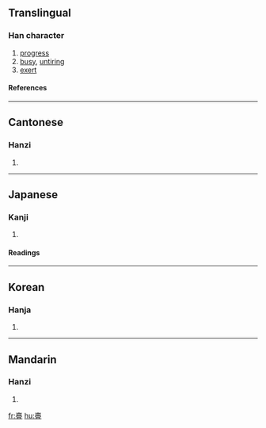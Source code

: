 ==Translingual==
===Han character===
{{Han char|rn=8|rad=亠|as=19|sn=21|four=0010<sub>7</sub>|canj=卜竹月一 (YHBM)}}
# [[progress]]
# [[busy]], [[untiring]]
# [[exert]]
====References====
{{Han ref|kx=0090.010|dkj=00342|hdz=10294.120|uh=4EB9|ud=20153|bh=F6D6|bd=63190}}
----
==Cantonese==
===Hanzi===
{{yue-hanzi|jyut=|y=mei5, mun4}}
# {{defn|Cantonese}}
----
==Japanese==
===Kanji===
{{ja-kanji|grade=|rs=亠19}}
# {{defn|Japanese}}
====Readings====
{{ja-readings|on=[[び]] (bi), [[み]] (mi), [[ぼん]] (bon), [[もん]] (mon)|kun=[[つとめる]] (tsutomeru), [[うつくしい]] (utsukushii)}}
----
==Korean==
===Hanja===
{{ko-hanja|hangeul=[[미]], [[문]]|rv=mi, mun|mr=mi, mun}}
# {{defn|Korean}}
----
==Mandarin==
===Hanzi===
{{cmn-hanzi|pin=[[wěi]] (wei3)|wg=wei<sup>3</sup>}}
# {{defn|Mandarin}}

[[fr:亹]]
[[hu:亹]]